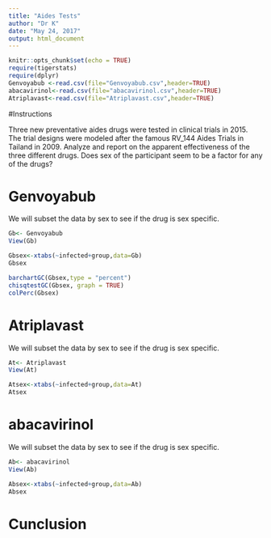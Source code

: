 ---
title: "Aides Tests"
author: "Dr K"
date: "May 24, 2017"
output: html_document
---

```{r setup, include=FALSE}
knitr::opts_chunk$set(echo = TRUE)
require(tigerstats)
require(dplyr)
Genvoyabub <-read.csv(file="Genvoyabub.csv",header=TRUE)
abacavirinol<-read.csv(file="abacavirinol.csv",header=TRUE)
Atriplavast<-read.csv(file="Atriplavast.csv",header=TRUE)
```

#Instructions

Three new preventative aides drugs were tested in clinical trials in 2015. The trial designs were modeled after the famous RV_144 Aides Trials in Tailand in 2009.  Analyze and report on the apparent effectiveness of the three different drugs. Does sex of the participant seem to be a factor for any of the drugs?


# Genvoyabub

We will subset the data by sex to see if the drug is sex specific.

```{r}
Gb<- Genvoyabub
View(Gb)
```

```{r}
Gbsex<-xtabs(~infected+group,data=Gb)
Gbsex
```

```{r}
barchartGC(Gbsex,type = "percent")
chisqtestGC(Gbsex, graph = TRUE)
colPerc(Gbsex)
```



# Atriplavast

We will subset the data by sex to see if the drug is sex specific.

```{r}
At<- Atriplavast
View(At)
```

```{r}
Atsex<-xtabs(~infected+group,data=At)
Atsex
```


# abacavirinol

We will subset the data by sex to see if the drug is sex specific.

```{r}
Ab<- abacavirinol
View(Ab)
```

```{r}
Absex<-xtabs(~infected+group,data=Ab)
Absex
```



# Cunclusion





